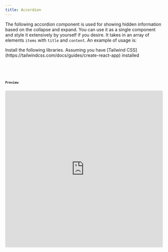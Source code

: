 ```yaml
---
title: Accordion
---
```


The following accordion component is used for showing hidden information based on the collapse and expand. You can use it as a single component and style it extensively by yourself if you desire. It takes in an array of elements `items` with `title` and `content`. An example of usage is:



<Tabs>
  <TabItem label="Install Dependencies">
    Install the following libraries. Assuming you have [Tailwind CSS](https://tailwindcss.com/docs/guides/create-react-app) installed
    <Code code={`npm install framer-motion`} lang="shell" />
  </TabItem>
  <TabItem label="Usage"><Code code={accordionApp} lang="jsx" title="App.jsx" /></TabItem>
  <TabItem label="Component"><Code code={accordion} lang="jsx" title="Accordion.jsx" /></TabItem>
</Tabs>

### Preview

<iframe src="https://stackblitz.com/edit/vitejs-vite-ummale?embed=1&file=src%2Fcomponents%2FAccordion.jsx&hideNavigation=1&theme=dark&view=preview" style="width:100%; height: 500px; border:0; border-radius: 4px; overflow:hidden;" sandbox="allow-scripts allow-same-origin allow-popups allow-forms allow-modals"/>
